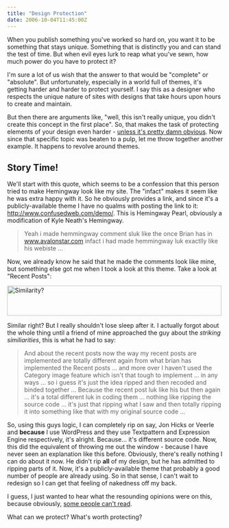 ```yaml
---
title: "Design Protection"
date: 2006-10-04T11:45:00Z
---
```


When you publish something you've worked so hard on, you want it to be something that stays unique. Something that is distinctly you and can stand the test of time. But when evil eyes lurk to reap what you've sewn, how much power do you have to protect it?

I'm sure a lot of us wish that the answer to that would be "complete" or "absolute". But unfortunately, especially in a world full of themes, it's getting harder and harder to protect yourself. I say this as a designer who respects the unique nature of sites with designs that take hours upon hours to create and maintain.

But then there are arguments like, "well, this isn't really unique, you didn't create this concept in the first place". So, that makes the task of protecting elements of your design even harder - [unless it's pretty damn obvious][1]. Now since that specific topic was beaten to a pulp, let me throw together another example. It happens to revolve around themes.

## Story Time!

We'll start with this quote, which seems to be a confession that this person tried to make Hemingway look like my site. The "infact" makes it seem like he was extra happy with it. So he obviously provides a link, and since it's a publicly-available theme I have no qualms with posting the link to it: http://www.confusedweb.com/demo/. This is Hemingway Pearl, obviously a modification of Kyle Neath's Hemingway.

> Yeah i made hemmingway comment sluk like the once Brian has in www.avalonstar.com infact i had made hemmingway luk exactlly like his webiste ...

Now, we already know he said that he made the comments look like mine, but something else got me when I took a look at this theme. Take a look at "Recent Posts":

[<img src="http://static.flickr.com/88/260955401_0ed91d1bd7.jpg" width="500" height="70" alt="Similarity?" />][2]

Similar right? But I really shouldn't lose sleep after it. I actually forgot about the whole thing until a friend of mine approached the guy about the *striking similiarities*, this is what he had to say:

> And about the recent posts now the way my recent posts are implemented are totally different again from what brian has implemented the Recent posts ... and more over I haven't used the Category image feature which isn't that tough to implement ... in any ways ... so i guess it's just the idea ripped and then recoded and binded together ... Because the recent post luk like his but then again ... it's a total different luk in coding them ... nothing like ripping the source code ... it's just that ripping what I saw and then totally ripping it into something like that with my original source code ...

So, using this guys logic, I can completely rip on say, Jon Hicks or Veerle and **because** I use WordPress and they use Textpattern and Expression Engine respectively, it's alright. Because... it's different source code. Now, this did the equivalent of throwing me out the window - because I have never seen an explanation like this before. Obviously, there's really nothing I can do about it now. He didn't rip **all** of my design, but he has admitted to ripping parts of it. Now, it's a publicly-available theme that probably a good number of people are already using. So in that sense, I can't wait to redesign so I can get that feeling of nakedness off my back.

I guess, I just wanted to hear what the resounding opinions were on this, because obviously, [some people can't read][3].

What can we protect? What's worth protecting?

[1]: http://www.flickr.com/photos/danbenjamin/255643840/
[2]: http://www.flickr.com/photos/avalonstar/260955401/ "Photo Sharing"
[3]: http://avalonstar.com/2006/05/17/this-is-not-a-wordpress-theme/
